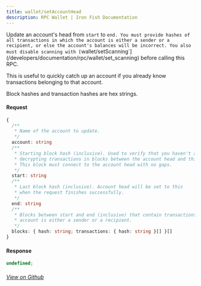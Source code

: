 ```yaml
---
title: wallet/setAccountHead
description: RPC Wallet | Iron Fish Documentation
---
```


Update an account's head from `start` to `end. You must provide hashes of all transactions in which the account is either a sender or a recipient, or else the account's balances will be incorrect. You also must disable scanning with [`wallet/setScanning`](/developers/documentation/rpc/wallet/set_scanning) before calling this RPC.

This is useful to quickly catch up an account if you already know transactions belonging to that account.

Block hashes and transaction hashes are hex strings.

#### Request

```ts
{
  /**
   * Name of the account to update.
   */
  account: string
  /**
   * Starting block hash (inclusive). Used to verify that you haven't accidentally skipped
   * decrypting transactions in blocks between the account head and this block hash.
   * This block must connect to the account head with no gaps.
   */
  start: string
  /**
   * Last block hash (inclusive). Account head will be set to this
   * when the request finishes successfully.
   */
  end: string
  /**
   * Blocks between start and end (inclusive) that contain transactions in which the
   * account is either a sender or a recipient.
   */
  blocks: { hash: string; transactions: { hash: string }[] }[]
}
```

#### Response

```ts
undefined;
```

###### [View on Github](https://github.com/iron-fish/ironfish/blob/master/ironfish/src/rpc/routes/wallet/setAccountHead.ts)
